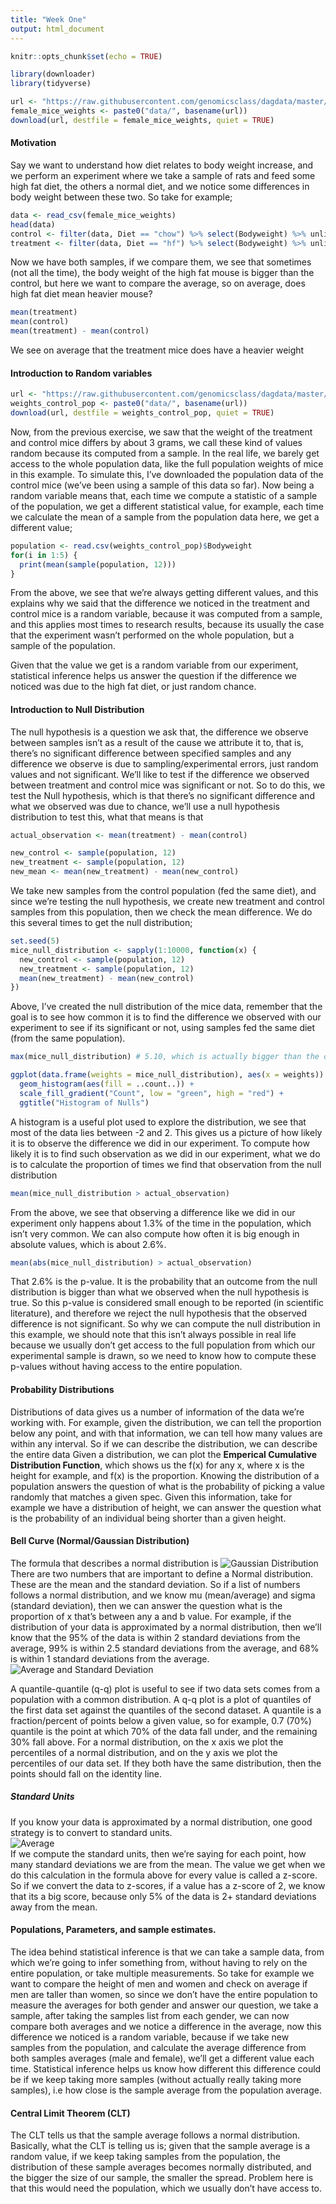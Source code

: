 ```yaml
---
title: "Week One"
output: html_document
---
```


```r
knitr::opts_chunk$set(echo = TRUE)
```

```r
library(downloader)
library(tidyverse)

url <- "https://raw.githubusercontent.com/genomicsclass/dagdata/master/inst/extdata/femaleMiceWeights.csv"
female_mice_weights <- paste0("data/", basename(url))
download(url, destfile = female_mice_weights, quiet = TRUE)
```

#### Motivation  
Say we want to understand how diet relates to body weight increase, and we perform an experiment where we take a sample of rats and feed some high fat diet, the others a normal diet, and we notice some differences in body weight between these two. So take for example;  
```r
data <- read_csv(female_mice_weights)
head(data)
control <- filter(data, Diet == "chow") %>% select(Bodyweight) %>% unlist
treatment <- filter(data, Diet == "hf") %>% select(Bodyweight) %>% unlist
```
Now we have both samples, if we compare them, we see that sometimes (not all the time), the body weight of the high fat mouse is bigger than the control, but here we want to compare the average, so on average, does high fat diet mean heavier mouse?  

```r
mean(treatment)
mean(control)
mean(treatment) - mean(control) 
```

We see on average that the treatment mice does have a heavier weight 

#### Introduction to Random variables  

```r
url <- "https://raw.githubusercontent.com/genomicsclass/dagdata/master/inst/extdata/femaleControlsPopulation.csv"
weights_control_pop <- paste0("data/", basename(url))
download(url, destfile = weights_control_pop, quiet = TRUE)
```

Now, from the previous exercise, we saw that the weight of the treatment and control mice differs by about 3 grams, we call these kind of values random because its computed from a sample. In the real life, we barely get access to the whole population data, like the full population weights of mice in this example. To simulate this, I've downloaded the population data of the control mice (we've been using a sample of this data so far). Now being a random variable means that, each time we compute a statistic of a sample of the population, we get a different statistical value, for example, each time we calculate the mean of a sample from the population data here, we get a different value;  

```r
population <- read.csv(weights_control_pop)$Bodyweight
for(i in 1:5) {
  print(mean(sample(population, 12)))
}
```
From the above, we see that we're always getting different values, and this explains why we said that the difference we noticed in the treatment and control mice is a random variable, because it was computed from a sample, and this applies most times to research results, because its usually the case that the experiment wasn't performed on the whole population, but a sample of the population.

Given that the value we get is a random variable from our experiment, statistical inference helps us answer the question if the difference we noticed was due to the high fat diet, or just random chance. 

#### Introduction to Null Distribution  

The null hypothesis is a question we ask that, the difference we observe between samples isn't as a result of the cause we attribute it to, that is, there's no significant difference between specified samples and any difference we observe is due to sampling/experimental errors, just random values and not significant. 
We'll like to test if the difference we observed between treatment and control mice was significant or not. So to do this, we test the Null hypothesis, which is that there's no significant difference and what we observed was due to chance, we'll use a null hypothesis distribution to test this, what that means is that 

```r
actual_observation <- mean(treatment) - mean(control)

new_control <- sample(population, 12)
new_treatment <- sample(population, 12)
new_mean <- mean(new_treatment) - mean(new_control)
```

We take new samples from the control population (fed the same diet), and since we're testing the null hypothesis, we create new treatment and control samples from this population, then we check the mean difference. We do this several times to get the null distribution; 

```r
set.seed(5)
mice_null_distribution <- sapply(1:10000, function(x) {
  new_control <- sample(population, 12)
  new_treatment <- sample(population, 12)
  mean(new_treatment) - mean(new_control)
})
```

Above, I've created the null distribution of the mice data, remember that the goal is to see how common it is to find the difference we observed with our experiment to see if its significant or not, using samples fed the same diet (from the same population).

```r
max(mice_null_distribution) # 5.10, which is actually bigger than the observation we saw in our experiment. Interesting.

ggplot(data.frame(weights = mice_null_distribution), aes(x = weights)) +
  geom_histogram(aes(fill = ..count..)) +
  scale_fill_gradient("Count", low = "green", high = "red") +
  ggtitle("Histogram of Nulls")
```

A histogram is a useful plot used to explore the distribution, we see that most of the data lies between -2 and 2. This gives us a picture of how likely it is to observe the difference we did in our experiment. To compute how likely it is to find such observation as we did in our experiment, what we do is to calculate the proportion of times we find that observation from the null distribution  

```r
mean(mice_null_distribution > actual_observation)
```
From the above, we see that observing a difference like we did in our experiment only happens about 1.3% of the time in the population, which isn't very common. We can also compute how often it is big enough in absolute values, which is about 2.6%. 

```r
mean(abs(mice_null_distribution) > actual_observation)
```

That 2.6% is the p-value. It is the probability that an outcome from the null distribution is bigger than what we observed when the null hypothesis is true. So this p-value is considered small enough to be reported (in scientific literature), and therefore we reject the null hypothesis that the observed difference is not significant. So why we can compute the null distribution in this example, we should note that this isn't always possible in real life because we usually don't get access to the full population from which our experimental sample is drawn, so we need to know how to compute these p-values without having access to the entire population.  

#### Probability Distributions  
Distributions of data gives us a number of information of the data we're working with. For example, given the distribution, we can tell the proportion below any point, and with that information, we can tell how many values are within any interval. So if we can describe the distribution, we can describe the entire data Given a distribution, we can plot the **Emperical Cumulative Distribution Function**, which shows us the f(x) for any x, where x is the height for example, and f(x) is the proportion. Knowing the distribution of a population answers the question of what is the probability of picking a value randomly that matches a given spec.  Given this information, take for example we have a distribution of height, we can answer the question what is the probability of an individual being shorter than a given height.  

#### Bell Curve (Normal/Gaussian Distribution) 
The formula that describes a normal distribution is 
![Gaussian Distribution](images/gaussian_distribution.png)
There are two numbers that are important to define a Normal distribution. These are the mean and the standard deviation. So if a list of numbers follows a normal distribution, and we know mu (mean/average) and sigma (standard deviation), then we can answer the question what is the proportion of x that's between any a and b value. For example, if the distribution of your data is approximated by a normal distribution, then we'll know that the 95% of the data is within 2 standard deviations from the average, 99% is within 2.5 standard deviations from the average, and 68% is within 1 standard deviations from the average. 
![Average and Standard Deviation](images/average_standard_deviation.png)  

A quantile-quantile (q-q) plot is useful to see if two data sets comes from a population with a common distribution. A q-q plot is a plot of quantiles of the first data set against the quantiles of the second dataset. A quantile is a fraction/percent of points below a given value, so for example, 0.7 (70%) quantile is the point at which 70% of the data fall under, and the remaining 30% fall above.  For a normal distribution, on the x axis we plot the percentiles of a normal distribution, and on the y axis we plot the percentiles of our data set. If they both have the same distribution, then the points should fall on the identity line.

##### Standard Units  
If you know your data is approximated by a normal distribution, one good strategy is to convert to standard units.  
![Average](images/standard_units.png)  
If we compute the standard units, then we're saying for each point, how many standard deviations we are from the mean. The value we get when we do this calculation in the formula above for every value is called a z-score. So if we convert the data to z-scores, if a value has a z-score of 2, we know that its a big score, because only 5% of the data is 2+ standard deviations away from the mean.  

#### Populations, Parameters, and sample estimates.  
The idea behind statistical inference is that we can take a sample data, from which we're going to infer something from, without having to rely on the entire population, or take multiple measurements. So take for example we want to compare the height of men and women and check on average if men are taller than women, so since we don't have the entire population to measure the averages for both gender and answer our question, we take a sample, after taking the samples list from each gender, we can now compare both averages and we notice a difference in the average, now this difference we noticed is a random variable, because if we take new samples from the population, and calculate the average difference from both samples averages (male and female), we'll get a different value each time. Statistical inference helps us know how different this difference could be if we keep taking more samples (without actually really taking more samples), i.e how close is the sample average from the population average.

#### Central Limit Theorem (CLT)  
The CLT tells us that the sample average follows a normal distribution. Basically, what the CLT is telling us is; given that the sample average is a random value, if we keep taking samples from the population, the distribution of these sample averages becomes normally distributed, and the bigger the size of our sample, the smaller the spread. Problem here is that this would need the population, which we usually don't have access to.  

